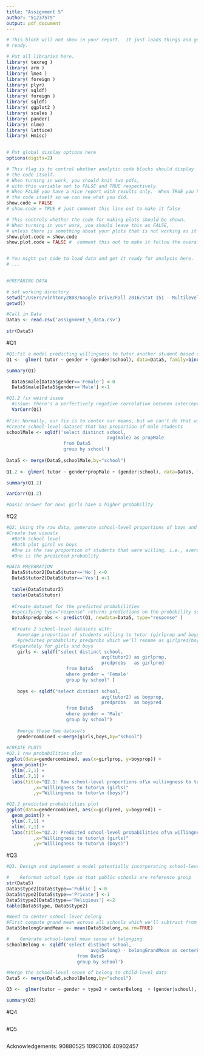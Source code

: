 ```yaml
---
title: "Assignment 5"
author: "51237579"
output: pdf_document
---
```


```r
# This block will not show in your report.  It just loads things and gets you 
# ready.

# Put all libraries here. 
library( texreg )
library( arm )
library( lme4 )
library( foreign )
library( plyr)
library( sqldf) 
library( foreign )
library( sqldf)
library( ggplot2 ) 
library( scales )
library( pander)
library( nlme)
library( lattice)
library( Hmisc)
 

# Put global display options here
options(digits=2)

# This flag is to control whether analytic code blocks should display
# the code itself.
# When turning in work, you should knit two pdfs, 
# with this variable set to FALSE and TRUE respectively.
# When FALSE you have a nice report with results only.  When TRUE you have 
# the code itself so we can see what you did.
show.code = FALSE
# show.code = TRUE # just comment this line out to make it false

# This controls whether the code for making plots should be shown.
# When turning in your work, you should leave this as FALSE, 
# unless there is something about your plots that is not working as it should.
show.plot.code = show.code
show.plot.code = FALSE #  comment this out to make it follow the overall config


# You might put code to load data and get it ready for analysis here.
# ...
 
```






```r
#PREPARING DATA

# set working directory
setwd("/Users/vinhtony2808/Google Drive/Fall 2016/Stat 151 - Multilevel Modeling/Assignments/Assignment 5")
getwd()

#Call in Data
Data5 <- read.csv('assignment_5_data.csv')
 
str(Data5)


```



#Q1
```r
#Q1:Fit a model predicting willingness to tutor another student based on the respondent's gender. Partially pool both the intercept and the gender effect.
Q1 <-  glmer( tutor ~ gender + (gender|school), data=Data5, family=binomial(link="logit") )

summary(Q1)

  Data5$male[Data5$gender=='Female'] <-0
  Data5$male[Data5$gender=='Male'] <-1

#Q1.2 fix weird issue
  #issue: there's a perfectively negative correlation between intercept and slope
  VarCorr(Q1)
  
#Fix: Normally, our fix is to center our means, but we can't do that with gender, so we'll add an interaction term for the proportion of male students
#Create school-level dataset that has proportion of male students
schoolMale <- sqldf('select distinct school, 
                                     avg(male) as propMale
                     from Data5 
                     group by school')
 
Data5 <- merge(Data5,schoolMale,by="school")
  
Q1.2 <- glmer( tutor ~ gender*propMale + (gender|school), data=Data5, family=binomial(link="logit") )

summary(Q1.2)

VarCorr(Q1.2)

#basic answer for now: girls have a higher probability 

```


#Q2
```r
#Q2: Using the raw data, generate school-level proportions of boys and girls willingness to tutor. Make a scatterplot of these pairs of values.
#Create two visuals
  #Both school level
  #Both plot girsl vs boys
  #One is the raw proportion of students that were willing, i.e., average(tutor2) by school and gender
  #One is the predicted probablity

#DATA PREPARATION
  Data5$tutor2[Data5$tutor=='No'] <-0
  Data5$tutor2[Data5$tutor=='Yes'] <-1
  
  table(Data5$tutor2)
  table(Data5$tutor)
   
  #Create dataset for the predicted probabilities 
  #specifying type="response" returns predictions on the probability scale
  Data5$predprobs <- predict(Q1, newdata=Data5, type="response" )
  
  #Create 2 school-level datasets with:
    #average proportion of students willing to tutor (girlprop and boyprop)
    #predicted probability predprobs which we'll rename as girlpred/boypred
  #Separately for girls and boys
    girls <- sqldf("select distinct school,
                                   avg(tutor2) as girlprop,
                                   predprobs   as girlpred
                      from Data5 
                      where gender = 'Female'
                      group by school" )
   
    boys <- sqldf("select distinct school,
                                   avg(tutor2) as boyprop,
                                   predprobs   as boypred
                      from Data5 
                      where gender = 'Male'
                      group by school")
   
    #merge those two datasets
    gendercombined <-merge(girls,boys,by="school")
   
#CREATE PLOTS
#Q2.1 raw probabilities plot
ggplot(data=gendercombined, aes(x=girlprop, y=boyprop)) + 
  geom_point()+
  ylim(.7,1) +
  xlim(.7,1) +
  labs(title="Q2.1: Raw school-level proportions of\n willingness to tutor\n boys vs girls"
          ,x="Willingness to tutor\n (girls)"
          ,y="Willingness to tutor\n (boys)") 

#Q2.2 predicted probabilities plot
ggplot(data=gendercombined, aes(x=girlpred, y=boypred)) + 
  geom_point() +
  ylim(.7,1) +
  xlim(.7,1) +
  labs(title="Q2.2: Predicted school-level probabilities of\n willingness to tutor\n boys vs girls"
          ,x="Willingness to tutor\n (girls)"
          ,y="Willingness to tutor\n (boys)") 
```


#Q3
```r
#Q3. Design and implement a model potentially incorporating school-level mean sense of belonging and school type (make sure that public schools are the reference category). Be sure to center covariates as needed to give an interpretation for your intercept terms.

#    Reformat school type so that public schools are reference group
str(Data5)
Data5$type2[Data5$type=='Public'] <-0
Data5$type2[Data5$type=='Private'] <-1
Data5$type2[Data5$type=='Religious'] <-2
table(Data5$type, Data5$type2)

#Need to center school-lever belong
#First compute grand mean across all schools which we'll subtract from the school level mean
Data5$belongGrandMean <- mean(Data5$belong,na.rm=TRUE)

#    Generate school-level mean sense of belonging
schoolBelong <- sqldf('select distinct school,
                               avg(belong) - belongGrandMean as centerBelong 
                          from Data5
                          group by school')

#Merge the school-level sense of belong to child-level data
Data5 <- merge(Data5,schoolBelong,by="school")

Q3 <-  glmer(tutor ~ gender + type2 + centerBelong  + (gender|school), data=Data5, family=binomial(link="logit"))

summary(Q3)


```
 


#Q4
```r

```
 

#Q5
```r


```
 







Acknowledgements:
90880525
10903106
40902457
